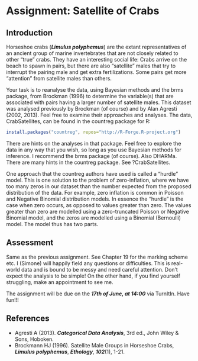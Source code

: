 # Assignment: Satellite of Crabs {#chap27}

## Introduction

Horseshoe crabs (___Limulus polyphemus___) are the extant representatives of an ancient group of marine invertebrates that are not closely related to other "true" crabs. They have an interesting social life: Crabs arrive on the beach to spawn in pairs, but there are also "satellite" males that try to interrupt the pairing male and get extra fertilizations. Some pairs get more "attention" from satellite males than others.

Your task is to reanalyse the data, using Bayesian methods and the brms package, from Brockman (1996) to determine the variable(s) that are associated with pairs having a larger number of satellite males. This dataset was analysed previously by Brockman (of course) and by Alan Agresti (2002, 2013). Feel free to examine their approaches and analyses. The data, CrabSatellites, can be found in the countreg package for R:

```r
install.packages("countreg", repos="http://R-Forge.R-project.org")
```

There are hints on the analyses in that package. Feel free to explore the data in any way that you wish, so long as you use Bayesian methods for inference. I recommend the brms package (of course). Also DHARMa. There are many hints in the countreg package. See ?CrabSatellites.

One approach that the countreg authors have used is called a "hurdle" model. This is one solution to the problem of zero-inflation, where we have too many zeros in our dataset than the number expected from the proposed distribution of the data. For example, zero inflation is common in Poisson and Negative Binomial distribution models. In essence the "hurdle" is the case when zero occurs, as opposed to values greater than zero. The values greater than zero are modelled using a zero-truncated Poisson or Negative Binomial model, and the zeros are modelled using a Binomial (Bernoulli) model. The model thus has two parts.

## Assessment

Same as the previous assignment. See Chapter 19 for the marking scheme etc. I (Simone) will happily field any questions or difficulties. This is real-world data and is bound to be messy and need careful attention. Don't expect the analysis to be simple! On the other hand, if you find yourself struggling, make an appointment to see me.

The assignment will be due on the ***17th of June, at 14:00*** via TurnItIn. Have fun!!!

## References

- Agresti A (2013).  ___Categorical Data Analysis___, 3rd ed., John Wiley & Sons, Hoboken.
- Brockmann HJ (1996).  Satellite Male Groups in Horseshoe Crabs, ___Limulus polyphemus___, ___Ethology___, ***102***(1), 1-21.
